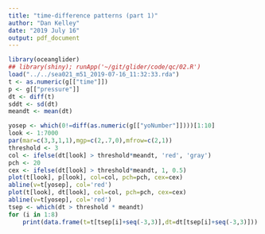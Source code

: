 ```yaml
---
title: "time-difference patterns (part 1)"
author: "Dan Kelley"
date: "2019 July 16"
output: pdf_document
---
```


```r
library(oceanglider)
## library(shiny); runApp('~/git/glider/code/qc/02.R')
load("../../sea021_m51_2019-07-16_11:32:33.rda")
t <- as.numeric(g[["time"]])
p <- g[["pressure"]]
dt <- diff(t)
sddt <- sd(dt)
meandt <- mean(dt)

yosep <- which(0!=diff(as.numeric(g[["yoNumber"]])))[1:10]
look <- 1:7000
par(mar=c(3,3,1,1),mgp=c(2,.7,0),mfrow=c(2,1))
threshold <- 3
col <- ifelse(dt[look] > threshold*meandt, 'red', 'gray')
pch <- 20
cex <- ifelse(dt[look] > threshold*meandt, 1, 0.5)
plot(t[look], p[look], col=col, pch=pch, cex=cex)
abline(v=t[yosep], col='red')
plot(t[look], dt[look], col=col, pch=pch, cex=cex)
abline(v=t[yosep], col='red')
tsep <- which(dt > threshold * meandt)
for (i in 1:8)
    print(data.frame(t=t[tsep[i]+seq(-3,3)],dt=dt[tsep[i]+seq(-3,3)]))
```

